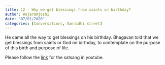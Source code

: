 ```yaml
---
title: 12 - Why we get blessings from saints on birthday?
author: Rajaramjoshi
date: "07/01/2020"
categories: [Conversations, Sannidhi street]
---
```

He came all the way to get blessings on his birthday. Bhagavan told that we get blessings from saints or God on birthday, to contemplate on the purpose of this birth and purpose of life.
 
Please follow the [link](https://youtu.be/rReurdFE7zY?si=EsgeKKsT-6d_IA1D) for the satsang in youtube.
